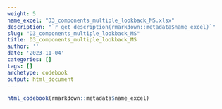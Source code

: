 ```yaml
---
weight: 5
name_excel: "D3_components_multiple_lookback_MS.xlsx"
description: "`r get_description(rmarkdown::metadata$name_excel)`"
slug: "D3_components_multiple_lookback_MS"
title: D3_components_multiple_lookback_MS
author: ''
date: '2023-11-04'
categories: []
tags: []
archetype: codebook
output: html_document
---
```


```r
html_codebook(rmarkdown::metadata$name_excel)
```
